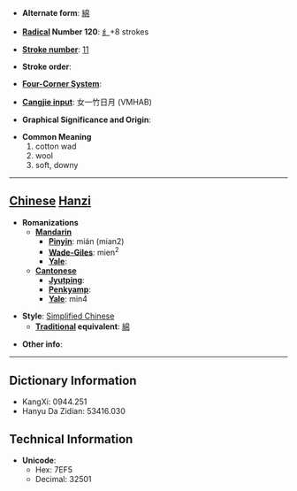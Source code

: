 * '''Alternate form''': [[綿]]

* '''[[Wiktionary:Chinese radical index| Radical]] Number 120''': [[Wiktionary:Chinese radical index 纟|纟]]+8 strokes

* '''[[Wiktionary:Chinese total strokes index|Stroke number]]''': [[Wiktionary:Chinese total strokes index 11|11]]

* '''Stroke order''': 

* '''[[Wiktionary:Chinese four corner index|Four-Corner System]]''': 

* '''[[Wiktionary:Chinese Cangjie index|Cangjie input]]''': 女一竹日月 (VMHAB)

* '''Graphical Significance and Origin''': 

* '''Common Meaning'''
*#cotton wad
*# wool
*# soft, downy


----

== [[Chinese]] [[Hanzi]] ==

* '''Romanizations'''
** '''[[Mandarin]]'''
*** '''[[Pinyin]]''': mián (mian2)
*** '''[[Wade-Giles]]''': mien<sup>2</sup>
*** '''[[Yale]]''': 
** '''[[Cantonese]]'''
*** '''[[Jyutping]]''':
*** '''[[Penkyamp]]''': 
*** '''[[Yale]]''': min4

* '''Style''': [[Simplified Chinese]] 
** '''[[Traditional Chinese|Traditional]] equivalent''': [[綿]]

* '''Other info''': 

----

== Dictionary Information ==

* KangXi: 0944.251
* Hanyu Da Zidian: 53416.030

== Technical Information ==

* '''Unicode''':
** Hex: 7EF5
** Decimal: 32501